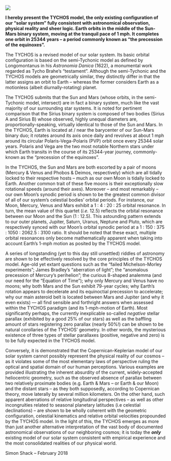 ![](https://www.tychos.info/wp-content/uploads/2018/08/000_THE_TYCHOS_our_binary-solar_system_03-1200x589.jpg)

**I hereby present the TYCHOS model, the only existing configuration of our “solar system” fully consistent with astronomical observation, physical reality and sheer logic. Earth orbits in the middle of the Sun-Mars binary system, moving at the tranquil pace of 1 mph. It completes one orbit in 25344 years – a period commonly known as “the precession of the equinoxes”.**

The TYCHOS is a revised model of our solar system. Its basic orbital configuration is based on the semi-Tychonic model as defined by Longomontanus in his _Astronomia Danica_ (1622), a monumental work regarded as Tycho Brahe’s “testament”. Although the semi-Tychonic and the TYCHOS models are geometrically similar, they distinctly differ in that the latter assigns an orbit to Earth – whereas the former considers Earth as a motionless (albeit diurnally-rotating) planet.

The TYCHOS submits that the Sun and Mars (whose orbits, in the semi-Tychonic model, intersect) are in fact a binary system, much like the vast majority of our surrounding star systems. It is noted for pertinent comparison that the Sirius binary system is composed of two bodies (Sirius A and Sirius B) whose observed, highly unequal diameters are, proportionally-speaking, virtually identical to those of the Sun and Mars. In the TYCHOS, Earth is located at / near the barycenter of our Sun-Mars binary duo; it rotates around its axis once daily and revolves at about 1 mph around its circular Polaris-Vega-Polaris (PVP) orbit once every 25344 solar years. Polaris and Vega are the two most notable Northern stars under which Earth transits in the course of its 25344-year journey, commonly-known as the “precession of the equinoxes”.

In the TYCHOS, the Sun and Mars are both escorted by a pair of moons (Mercury & Venus and Phobos & Deimos, respectively) which are all tidally locked to their respective hosts – much as our own Moon is tidally locked to Earth. Another common trait of these five moons is their exceptionally slow rotational speeds (around their axes). Moreover – and most remarkably – our own Moon’s synodic period is shown to be the greatest common divisor of all of our system’s celestial bodies’ orbital periods. For instance, our Moon, Mercury, Venus and Mars exhibit a 1 : 4 : 20 : 25 orbital resonance. In turn, the mean value of this quartet (_i.e._ 12.5) reflects the orbital resonance between our Moon and the Sun (1 : 12.5). This astounding pattern extends to our outer planets, Jupiter, Saturn, Uranus, Neptune and Pluto, which are respectively synced with our Moon’s orbital synodic period at a 1 : 150 : 375 : 1050 : 2062.5 : 3100 ratio. It should be noted that these exact, multiple orbital resonances only become mathematically apparent when taking into account Earth’s 1-mph motion as posited by the TYCHOS model.

A series of longstanding (yet to this day still unsettled) riddles of astronomy are shown to be effectively resolved by the core principles of the TYCHOS model. Age-old yet extant questions such as the “failed Michelson-Morley experiments”; James Bradley’s “aberration of light”; the “anomalous precession of Mercury’s perihelion”; the curious 8-shaped analemma (and our need for the “Equation of Time”); why only Mercury and Venus have no moons; why both Mars and the Sun exhibit 79-year cycles; why Earth’s rotation appears to decelerate and its equinoctial precession to accelerate; why our main asteroid belt is located between Mars and Jupiter (and why it even exists) — all find sensible and forthright answers when assessed within the TYCHOS paradigm (and its 1-mph-motion of Earth). Most significantly perhaps, the currently inexplicable so-called _negative_ stellar parallax (exhibited by a good 25% of our stars) as well as the baffling amount of stars registering zero parallax (nearly 50%!) can be shown to be natural corollaries of the TYCHOS’ geometry. In other words, the mysterious existence of three types of stellar parallaxes (positive, negative and zero) is to be fully expected in the TYCHOS model.

Conversely, it is demonstrated that the Copernican-Keplerian model of our solar system cannot possibly represent the physical reality of our cosmos – as it violates some of the most elementary laws of perspective ruling the optical and spatial domain of our human perceptions. Various examples are provided illustrating the inherent absurdity of the current, widely-accepted heliocentric geometry, such as the observed absence of parallax between two relatively proximate bodies (e.g. Earth & Mars – or Earth & our Moon) and the distant stars – as they both supposedly, according to Copernican theory, move laterally by several million kilometers. On the other hand, such apparent aberrations of relative longitudinal perspectives – as well as other incongruities related to seasonal planetary latitudes (i.e celestial declinations) – are shown to be wholly coherent with the geometric configuration, celestial kinematics and relative orbital velocities propounded by the TYCHOS model. In the light of this, the TYCHOS emerges as more than just another alternative interpretation of the vast body of documented astronomical observations of our neighboring cosmos; it is today the _**only**_ existing model of our solar system consistent with empirical experience and the most consolidated realities of our physical world.

Simon Shack – February 2018